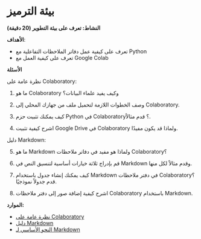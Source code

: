 # بيئة الترميز

**النشاط: تعرف على بيئة التطوير (20 دقيقة)**

**الأهداف**:

- تعرف على كيفية عمل دفاتر الملاحظات التفاعلية مع Python
- تعرف على كيفية العمل مع Google Colab

**الأسئلة**

نظرة عامة على Colaboratory:

1. ما هو Colaboratory وكيف يفيد علماء البيانات؟

2. وصف الخطوات اللازمة لتحميل ملف من جهازك المحلي إلى Colaboratory.

3. كيف يمكنك تثبيت حزم Python في Colaboratory؟ قدم مثالاً.

4. اشرح كيفية تثبيت Google Drive في Colaboratory ولماذا قد يكون مفيدًا.

دليل Markdown:

5. ما هو Markdown ولماذا هو مفيد في دفاتر ملاحظات Colaboratory؟

6. قم بإدراج ثلاثة خيارات أساسية لتنسيق النص في Markdown وقدم مثالاً لكل منها.

7. كيف يمكنك إنشاء جدول باستخدام Markdown في دفتر ملاحظات Colaboratory؟ قدم جدولاً نموذجيًا.

8. اشرح كيفية إضافة صور إلى دفتر ملاحظات Colaboratory باستخدام Markdown.

**الموارد:**

- [نظرة عامة على Colaboratory](https://colab.research.google.com/notebooks/basic_features_overview.ipynb)
- [دليل Markdown](https://colab.research.google.com/notebooks/markdown_guide.ipynb)
- [النحو الأساسي لـ Markdown](https://www.markdownguide.org/basic-syntax/)
